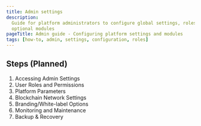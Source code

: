 ```yaml
---
title: Admin settings
description:
  Guide for platform administrators to configure global settings, roles, and
  optional modules
pageTitle: Admin guide - Configuring platform settings and modules
tags: [how-to, admin, settings, configuration, roles]
---
```


## Steps (Planned)

1. Accessing Admin Settings
2. User Roles and Permissions
3. Platform Parameters
4. Blockchain Network Settings
5. Branding/White-label Options
6. Monitoring and Maintenance
7. Backup & Recovery
